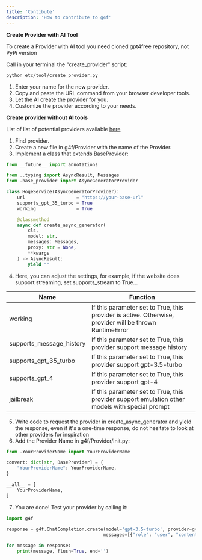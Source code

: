 ```yaml
---
title: 'Contibute'
description: 'How to contribute to g4f'
---
```


<b>Create Provider with AI Tool</b>

<Note>
    To create a Provider with AI tool you need cloned gpt4free repository, not PyPi version
</Note>

Call in your terminal the "create_provider" script:

```
python etc/tool/create_provider.py
```

1. Enter your name for the new provider.
2. Copy and paste the URL command from your browser developer tools.
3. Let the AI create the provider for you.
4. Customize the provider according to your needs.

<b>Create provider without AI tools</b>

<Note>
    List of  list of potential providers available <a href="https://github.com/zukixa/cool-ai-stuff">here</a>
</Note>

1. Find provider.
2. Create a new file in g4f/Provider with the name of the Provider.
3. Implement a class that extends BaseProvider:
```python
from __future__ import annotations

from ..typing import AsyncResult, Messages
from .base_provider import AsyncGeneratorProvider

class HogeService(AsyncGeneratorProvider):
    url                   = "https://your-base-url"
    supports_gpt_35_turbo = True
    working               = True

    @classmethod
    async def create_async_generator(
        cls,
        model: str,
        messages: Messages,
        proxy: str = None,
        **kwargs
    ) -> AsyncResult:
        yield ""
```
4. Here, you can adjust the settings, for example, if the website does support streaming, set supports_stream to True...

| Name                     | Function                                                                                                |
|--------------------------|---------------------------------------------------------------------------------------------------------|
| working                  | If this parameter set to True, this provider is active. Otherwise, provider will be thrown RuntimeError |
| supports_message_history | If this parameter set to True, this provider support message history                                    |
| supports_gpt_35_turbo    | If this parameter set to True, this provider support gpt-3.5-turbo                                      |
| supports_gpt_4           | If this parameter set to True, this provider support gpt-4                                              |
| jailbreak                | If this parameter set to True, this provider support emulation other models with special prompt         |

5. Write code to request the provider in create_async_generator and yield the response, even if it's a one-time response, do not hesitate to look at other providers for inspiration
6. Add the Provider Name in g4f/Provider/init.py:
```python
from .YourProviderName import YourProviderName

convert: dict[str, BaseProvider] = {
    "YourProviderName": YourProviderName,
}

__all__ = [
    YourProviderName,
]
```
7. You are done! Test your provider by calling it:
```python
import g4f

response = g4f.ChatCompletion.create(model='gpt-3.5-turbo', provider=g4f.Provider.YourProviderName,
                                    messages=[{"role": "user", "content": "test"}], stream=g4f.Provider.YourProviderNameE.supports_stream)

for message in response:
    print(message, flush=True, end='')
```